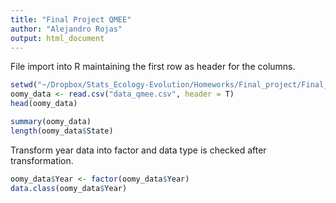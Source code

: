 ```yaml
---
title: "Final Project QMEE"
author: "Alejandro Rojas"
output: html_document
---
```



File import into R maintaining the first row as header for the columns.
```r
setwd("~/Dropbox/Stats_Ecology-Evolution/Homeworks/Final_project/Final_Project_QMEE/")
oomy_data <- read.csv("data_qmee.csv", header = T)
head(oomy_data)
```

```r
summary(oomy_data)
length(oomy_data$State)
```

Transform year data into factor and data type is checked after transformation.
```r
oomy_data$Year <- factor(oomy_data$Year)
data.class(oomy_data$Year)
```
